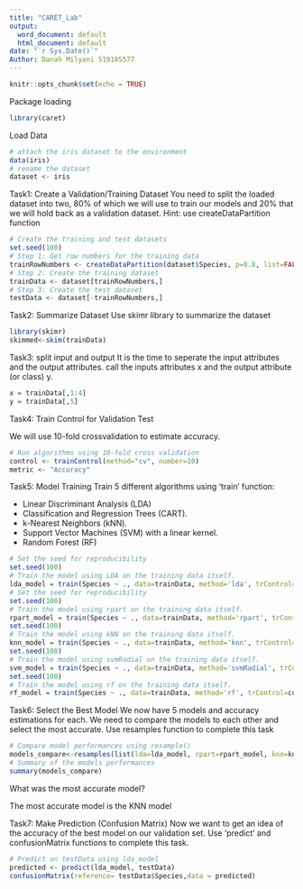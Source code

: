 ```yaml
---
title: "CARET_Lab"
output:
  word_document: default
  html_document: default
date: "`r Sys.Date()`"
Author: Danah Milyani S19105577
---
```


```r
knitr::opts_chunk$set(echo = TRUE)
```

Package loading
```r
library(caret)
```

Load Data
```r
# attach the iris dataset to the environment
data(iris)
# rename the dataset
dataset <- iris
```

Task1: Create a Validation/Training Dataset
You need to split the loaded dataset into two, 80% of which we will use to train our models and 20% that we will hold back as a validation dataset.
Hint: use createDataPartition function
```r
# Create the training and test datasets
set.seed(100)
# Step 1: Get row numbers for the training data
trainRowNumbers <- createDataPartition(dataset$Species, p=0.8, list=FALSE) 
# Step 2: Create the training dataset
trainData <- dataset[trainRowNumbers,]
# Step 3: Create the test dataset
testData <- dataset[-trainRowNumbers,]
```

Task2: Summarize Dataset
Use skimr library to summarize the dataset
```r
library(skimr)
skimmed<-skim(trainData)
```

Task3: split input and output
 It is the time to seperate the input attributes and  the output attributes. call the inputs attributes x and the output attribute (or class) y.
```r
x = trainData[,1:4]
y = trainData[,5]
```

Task4: Train Control for Validation Test

We will use 10-fold crossvalidation to estimate accuracy.
```r
# Run algorithms using 10-fold cross validation
control <- trainControl(method="cv", number=10)
metric <- "Accuracy"
```

Task5: Model Training
Train 5 different algorithms using 'train' function:

- Linear Discriminant Analysis (LDA)
- Classification and Regression Trees (CART).
- k-Nearest Neighbors (kNN).
- Support Vector Machines (SVM) with a linear kernel.
- Random Forest (RF)

```r
# Set the seed for reproducibility
set.seed(100)
# Train the model using LDA on the training data itself.
lda_model = train(Species ~ ., data=trainData, method='lda', trControl=control, metric=metric) 
# Set the seed for reproducibility
set.seed(100)
# Train the model using rpart on the training data itself.
rpart_model = train(Species ~ ., data=trainData, method='rpart', trControl=control, metric=metric) #--------------------------------------------------------------------------- # Set the seed for reproducibility
set.seed(100)
# Train the model using kNN on the training data itself.
knn_model = train(Species ~ ., data=trainData, method='knn', trControl=control, metric=metric) #--------------------------------------------------------------------------- # Set the seed for reproducibility
set.seed(100)
# Train the model using svmRadial on the training data itself.
svm_model = train(Species ~ ., data=trainData, method='svmRadial', trControl=control, metric=metric) #--------------------------------------------------------------------------- # Set the seed for reproducibility
set.seed(100)
# Train the model using rf on the training data itself.
rf_model = train(Species ~ ., data=trainData, method='rf', trControl=control, metric=metric)


```

Task6: Select the Best Model
We now have 5 models and accuracy estimations for each. We need to compare the models to each other and select the most accurate.
Use resamples function to complete this task

```r

# Compare model performances using resample()
models_compare<-resamples(list(lda=lda_model, rpart=rpart_model, knn=knn_model, svm=svm_model, rf=rf_model))
# Summary of the models performances
summary(models_compare)
```
What was the most accurate model?

The most accurate model is the KNN model

Task7: Make Prediction (Confusion Matrix)
Now we want to get an idea of the accuracy of the best model on our validation set. Use 'predict' and confusionMatrix functions to complete this task.

```r

# Predict on testData using lda_model
predicted <- predict(lda_model, testData) 
confusionMatrix(reference= testData$Species,data = predicted)
```

